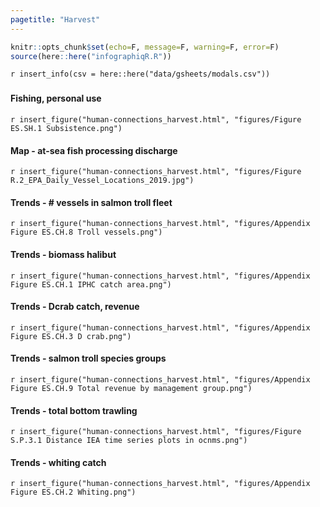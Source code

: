 ```yaml
---
pagetitle: "Harvest"
---
```


```r
knitr::opts_chunk$set(echo=F, message=F, warning=F, error=F)
source(here::here("infographiqR.R"))
```

`r insert_info(csv = here::here("data/gsheets/modals.csv"))`


### {.tabset}

#### Fishing, personal use

`r insert_figure("human-connections_harvest.html", "figures/Figure ES.SH.1 Subsistence.png")`

#### Map - at-sea fish processing discharge

`r insert_figure("human-connections_harvest.html", "figures/Figure R.2_EPA_Daily_Vessel_Locations_2019.jpg")`

#### Trends - # vessels in salmon troll fleet

`r insert_figure("human-connections_harvest.html", "figures/Appendix Figure ES.CH.8 Troll vessels.png")`

#### Trends - biomass halibut

`r insert_figure("human-connections_harvest.html", "figures/Appendix Figure ES.CH.1 IPHC catch area.png")`

#### Trends - Dcrab catch, revenue

`r insert_figure("human-connections_harvest.html", "figures/Appendix Figure ES.CH.3 D crab.png")`

#### Trends - salmon troll species groups

`r insert_figure("human-connections_harvest.html", "figures/Appendix Figure ES.CH.9 Total revenue by management group.png")`

#### Trends - total bottom trawling

`r insert_figure("human-connections_harvest.html", "figures/Figure S.P.3.1 Distance IEA time series plots in ocnms.png")`

#### Trends - whiting catch

`r insert_figure("human-connections_harvest.html", "figures/Appendix Figure ES.CH.2 Whiting.png")`
